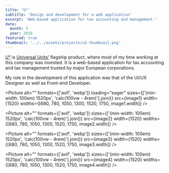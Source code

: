 ```yaml
---
title: 'U²'
subtitle: 'Design and development for a web application'
excerpt: 'Web-based application for tax accounting and management.'
date:
  month: 5
  year: 2016
featured: true
thumbnail: '../../assets/projects/u2-thumbnail.png'
---
```



[U²](https://universalunits.com/products) is [Universal Units’](https://universalunits.com) flagship product, where most of my time working at this company was invested. It is a web-based application for tax accounting and tax management trusted by major European corporations.

My role in the development of this application was that of the UI/UX Designer as well as Front-end Developer.

<Picture
	alt=""
	formats={['avif', 'webp']}
	loading="eager"
	sizes={['(min-width: 100em) 1520px', 'calc(100vw - 4rem)'].join()}
	src={image1}
	width={1520}
	widths={[680, 780, 1050, 1300, 1520, 1750, image1.width]}
/>

<Picture
	alt=""
	formats={['avif', 'webp']}
	sizes={['(min-width: 100em) 1520px', 'calc(100vw - 4rem)'].join()}
	src={image2}
	width={1520}
	widths={[680, 780, 1050, 1300, 1520, 1750, image2.width]}
/>

<Picture
	alt=""
	formats={['avif', 'webp']}
	sizes={['(min-width: 100em) 1520px', 'calc(100vw - 4rem)'].join()}
	src={image3}
	width={1520}
	widths={[680, 780, 1050, 1300, 1520, 1750, image3.width]}
/>

<Picture
	alt=""
	formats={['avif', 'webp']}
	sizes={['(min-width: 100em) 1520px', 'calc(100vw - 4rem)'].join()}
	src={image4}
	width={1520}
	widths={[680, 780, 1050, 1300, 1520, 1750, image4.width]}
/>
